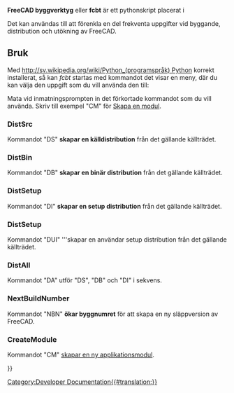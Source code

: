 <languages/>

{{Docnav
|[[Testing|Testing]]
|[[Continuous_Integration|Continuous Integration]]
}}

{{TOCright}}

<div class="mw-translate-fuzzy">
'''FreeCAD byggverktyg''' eller '''fcbt''' är ett pythonskript placerat i
</div>
{{Code|code=
trunc/src/Tools/fcbt.py
}}
Det kan användas till att förenkla en del frekventa uppgifter vid byggande, distribution och utökning av FreeCAD.

== Bruk ==

Med [[http://sv.wikipedia.org/wiki/Python_(programspråk) Python]] korrekt installerat, så kan ''fcbt'' startas med kommandot
{{Code|code=
python fbct.py
}}
det visar en meny, där du kan välja den uppgift som du vill använda den till:
{{Code|code=
FreeCAD Build Tool
 Usage:
    fcbt <command name> [command parameter]
 possible commands are:
  - DistSrc         (DS)   Build a source Distr. of the current source tree
  - DistBin         (DB)   Build a binary Distr. of the current source tree
  - DistSetup       (DI)   Build a Setup Distr. of the current source tree
  - DistSetup       (DUI)  Build a User Setup Distr. of the current source tree
  - DistAll         (DA)   Run all three above modules
  - NextBuildNumber (NBN)  Increase the Build Number of this Version
  - CreateModule    (CM)   Insert a new FreeCAD Module (Workbench) in the module directory
 
 For help on the modules type:
   fcbt <command name> ?
}}
<div class="mw-translate-fuzzy">
Mata vid inmatningsprompten in det förkortade kommandot som du vill använda. Skriv till exempel "CM" för [[Module Creation/sv|Skapa en modul]].
</div>

=== DistSrc ===

Kommandot "DS" '''skapar en källdistribution''' från det gällande källträdet.

=== DistBin ===

Kommandot "DB" '''skapar en binär distribution''' från det gällande källträdet.

=== DistSetup ===

Kommandot "DI" '''skapar en setup distribution''' från det gällande källträdet.

=== DistSetup ===

Kommandot "DUI" '''skapar en användar setup distribution från det gällande källträdet.

=== DistAll ===

Kommandot "DA" utför "DS", "DB" och "DI" i sekvens.

=== NextBuildNumber ===

Kommandot "NBN" '''ökar byggnumret''' för att skapa en ny släppversion av FreeCAD.

<div class="mw-translate-fuzzy">
=== CreateModule ===

Kommandot "CM" [[Module Creation/sv|skapar en ny applikationsmodul]].
</div>


<div class="mw-translate-fuzzy">
{{Docnav/sv|Start up and Configuration/sv|Module Creation/sv}}
</div>

{{Userdocnavi{{#translation:}}}}
[[Category:Developer Documentation{{#translation:}}]]
{{clear}}